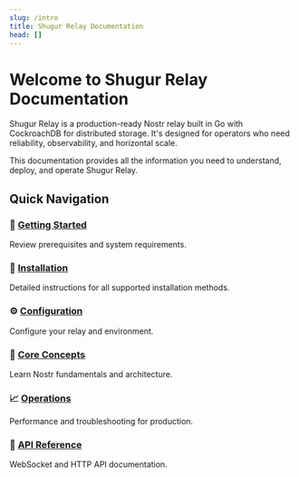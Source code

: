 ```yaml
---
slug: /intro
title: Shugur Relay Documentation
head: []
---
```


# Welcome to Shugur Relay Documentation

Shugur Relay is a production-ready Nostr relay built in Go with CockroachDB for distributed storage. It's designed for operators who need reliability, observability, and horizontal scale.

This documentation provides all the information you need to understand, deploy, and operate Shugur Relay.

## Quick Navigation

### 🚀 [Getting Started](/getting-started)
Review prerequisites and system requirements.

### 🧭 [Installation](/installation/installation)
Detailed instructions for all supported installation methods.

### ⚙️ [Configuration](/configuration)
Configure your relay and environment.

### 🧠 [Core Concepts](/concepts)
Learn Nostr fundamentals and architecture.

### 📈 [Operations](/performance)
Performance and troubleshooting for production.

### 🧪 [API Reference](/api)
WebSocket and HTTP API documentation.
